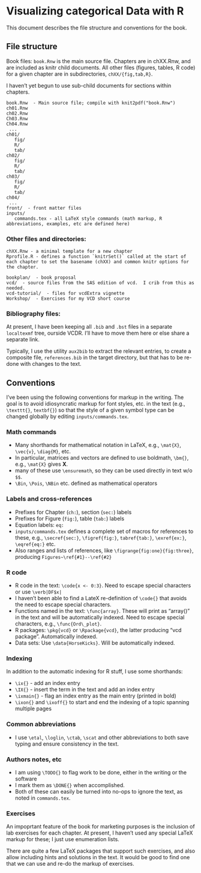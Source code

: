 Visualizing categorical Data with R
===================================

This document describes the file structure and conventions for the 
book.

File structure
--------------
Book files:  `book.Rnw` is the main source file.  Chapters are
in chXX.Rnw, and are included as knitr child documents.
All other files (figures, tables, R code) for a given chapter
are in subdirectories, `chXX/{fig,tab,R}`.

I haven't yet begun to use sub-child documents for sections within
chapters.


```
book.Rnw  - Main source file; compile with knit2pdf("book.Rnw")
ch01.Rnw
ch02.Rnw
Ch03.Rnw
Ch04.Rnw
 ...
ch01/
   fig/
   R/
   tab/
ch02/
   fig/
   R/
   tab/
ch03/
   fig/
   R/
   tab/
ch04/
 ...
front/  - front matter files
inputs/
   commands.tex - all LaTeX style commands (math markup, R abbreviations, examples, etc are defined here)
```


### Other files and directories:
```
chXX.Rnw - a minimal template for a new chapter
Rprofile.R - defines a function `knitrSet()` called at the start of each chapter to set the basename (chXX) and common knitr options for the chapter.

bookplan/  - book proposal
vcd/  - source files from the SAS edition of vcd.  I crib from this as needed.
vcd-tutorial/  - files for vcdExtra vignette
Workshop/  - Exercises for my VCD short course
```

### Bibliography files:

At present, I have been keeping all `.bib` and `.bst` files in a separate
`localtexmf` tree, ourside VCDR.  I'll have to move them here or else share a
separate link.

Typically, I use the utility `aux2bib` to extract the relevant entries, to
create a composite file, `references.bib` in the target directory, but that
has to be re-done with changes to the text.



Conventions
-----------
I've been using the following conventions for markup in the writing.  The
goal is to avoid idiosyncratic markup for font styles, etc. in the text
(e.g., `\texttt{}`, `textbf{}`) so that the style of a given symbol type can
be changed globally by editing `inputs/commands.tex`.

### Math commands

* Many shorthands for mathematical notation in LaTeX, e.g., `\mat{X}`, `\vec{v}`, `\diag{M}`, etc. 
* In particular, matrices and vectors are defined to use boldmath, `\bm{}`, e.g., `\mat{X}` gives **X**.
* many of these use `\ensuremath`, so they can be used directly in text w/o `$$`.
* `\Bin`, `\Pois`, `\NBin` etc. defined as mathematical operators

### Labels and cross-references

* Prefixes for Chapter (`ch:`), section (`sec:`) labels 
* Prefixes for Figure (`fig:`), table (`tab:`) labels
* Equation labels: `eq:`
* `inputs/commands.tex` defines a complete set of macros for references to these, e.g., `\secref{sec:}`, `\figref{fig:}`, `tabref{tab:}`, `\exref{ex:}`, `\eqref{eq:}` etc.
* Also ranges and lists of references, like `\figrange{fig:one}{fig:three}`, producing `Figures~\ref{#1}--\ref{#2}`

### R code

* R code in the text: `\code{x <- 0:3}`.  Need to escape special characters or use `\verb|DF$x|`
* I haven't been able to find a LateX re-definition of `\code{}` that avoids the need to escape special characters.
* Functions named in the text: `\func{array}`.  These will print as "array()" in the text and will be automatically indexed. Need to escape special characters, e.g., `\func{Ord\_plot}`.
* R packages: `\pkg{vcd}` or `\Rpackage{vcd}`, the latter producing "vcd package". Automatically indexed.
* Data sets:  Use `\data{HorseKicks}`. Will be automatically indexed.

### Indexing
In addition to the automatic indexing for R stuff, I use some shorthands:

* `\ix{}` - add an index entry
* `\IX{}` - insert the term in the text and add an index entry
* `\ixmain{}` - flag an index entry as the main entry (printed in bold)
* `\ixon{}` and `\ixoff{}` to start and end the indexing of a topic spanning multiple pages

### Common abbreviations

* I use `\etal`, `\loglin`, `\ctab`, `\scat` and other abbreviations to both save typing and ensure consistency in the text.

### Authors notes, etc

* I am using `\TODO{}` to flag work to be done, either in the writing or the software
* I mark them as `\DONE{}` when accomplished.
* Both of these can easily be turned into no-ops to ignore the text, as noted in `commands.tex`.

### Exercises

An impoprtant feature of the book for marketing purposes is the inclusion of lab exercises for each chapter.  At present, I haven't used any special LaTeX markup for these; I just use enumeration lists.

There are quite a few LaTeX packages that support such exercises, and also allow including hints and solutions in the text.  It would be good to find one that we can use and re-do the markup of exercises.

